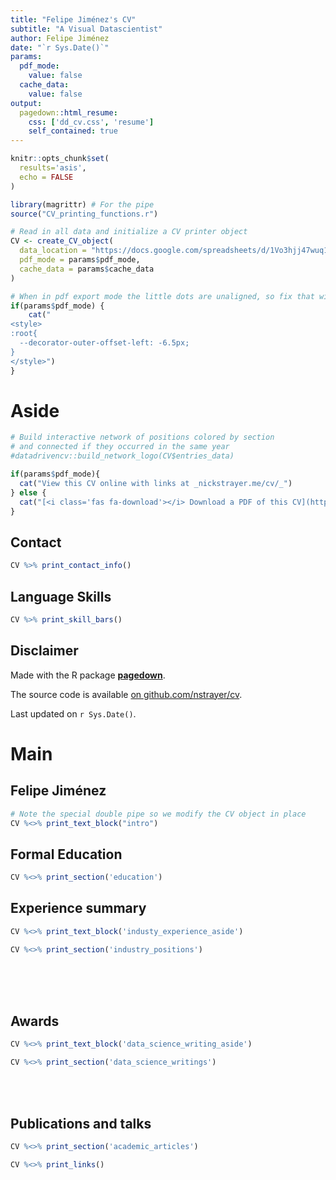 ```yaml
---
title: "Felipe Jiménez's CV"
subtitle: "A Visual Datascientist"
author: Felipe Jiménez
date: "`r Sys.Date()`"
params:
  pdf_mode:
    value: false
  cache_data:
    value: false
output:
  pagedown::html_resume:
    css: ['dd_cv.css', 'resume']
    self_contained: true
---
```


```r
knitr::opts_chunk$set(
  results='asis', 
  echo = FALSE
)

library(magrittr) # For the pipe
source("CV_printing_functions.r")

# Read in all data and initialize a CV printer object
CV <- create_CV_object(
  data_location = "https://docs.google.com/spreadsheets/d/1Vo3hjj47wuq1I8PDmw2Gq0UpKtvqkJJtcLTS8hlJGxw/edit?usp=sharing",  
  pdf_mode = params$pdf_mode,
  cache_data = params$cache_data
)
```


```r
# When in pdf export mode the little dots are unaligned, so fix that with some conditional CSS.
if(params$pdf_mode) {
    cat("
<style>
:root{
  --decorator-outer-offset-left: -6.5px;
}
</style>")
}
```


Aside
================================================================================

```r
# Build interactive network of positions colored by section
# and connected if they occurred in the same year
#datadrivencv::build_network_logo(CV$entries_data)
```


```r
if(params$pdf_mode){
  cat("View this CV online with links at _nickstrayer.me/cv/_")
} else {
  cat("[<i class='fas fa-download'></i> Download a PDF of this CV](https://github.com/nstrayer/cv/raw/master/strayer_cv.pdf)")
}
```

Contact {#contact}
--------------------------------------------------------------------------------

```r
CV %>% print_contact_info()
```



Language Skills {#skills}
--------------------------------------------------------------------------------

```r
CV %>% print_skill_bars()
```



Disclaimer {#disclaimer}
--------------------------------------------------------------------------------

Made with the R package [**pagedown**](https://github.com/rstudio/pagedown). 

The source code is available [on github.com/nstrayer/cv](https://github.com/nstrayer/cv).

Last updated on `r Sys.Date()`.



Main
================================================================================

Felipe Jiménez {#title}
--------------------------------------------------------------------------------

```r
# Note the special double pipe so we modify the CV object in place
CV %<>% print_text_block("intro") 
```

Formal Education {data-icon=graduation-cap data-concise=true}
--------------------------------------------------------------------------------

```r
CV %<>% print_section('education')
```


Experience summary {data-icon=suitcase}
--------------------------------------------------------------------------------

::: aside
```r
CV %<>% print_text_block('industy_experience_aside')
```
:::

```r
CV %<>% print_section('industry_positions')
```

<!-- These breaks just force a new page so section doesnt get cut off -->
<br>
<br>
<br>


Awards {data-icon=chart-line}
--------------------------------------------------------------------------------

::: aside
```r
CV %<>% print_text_block('data_science_writing_aside')
```
:::

```r
CV %<>% print_section('data_science_writings')
```



<br>
<br>


Publications and talks {data-icon=book}
--------------------------------------------------------------------------------

```r
CV %<>% print_section('academic_articles')
```



```r
CV %<>% print_links()
```
